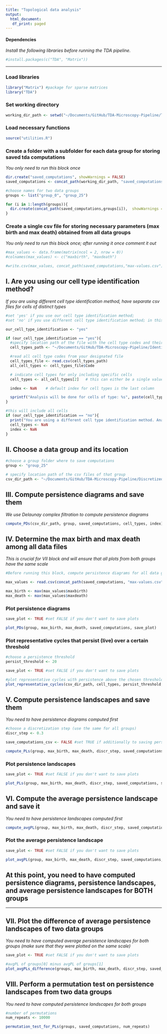 ```yaml
---
title: "Topological data analysis"
output:
  html_document:
   df_print: paged
---
```

#### Dependencies
*Install the following libraries before running the TDA pipeline.*

```r
#install.packages(c("TDA", "Matrix"))
```
---------------------------

### Load libraries

```r
library("Matrix") #package for sparse matrices
library("TDA")
```

### Set working directory

```r
working_dir_path <- setwd("~/Documents/GitHub/TDA-Microscopy-Pipeline/TDA/general-pipeline")
```

### Load necessary functions

```r
source("utilities.R")
```

### Create a folder with a subfolder for each data group for storing saved tda computations
*You only need to run this block once*

```r
dir.create("saved_computations", showWarnings = FALSE)
saved_computations <- concat_path(working_dir_path, "saved_computations")

#choose names for two data groups
groups <- list("group_0", "group_25")

for (i in 1:length(groups)){
  dir.create(concat_path(saved_computations,groups[i]),  showWarnings = FALSE)
}
```

### Create a single csv file for storing necessary parameters (max birth and max death) obtained from all data groups
*You only need to run this block once; after running it once comment it out*

```r
#max_values <- data.frame(matrix(ncol = 2, nrow = 0))
#colnames(max_values) <- c("maxbirth", "maxdeath")  

#write.csv(max_values, concat_path(saved_computations,"max-values.csv"), row.names=FALSE)
```

## I. Are you using our cell type identification method?
*If you are using different cell type identification method, have separate csv files for cells of distinct types*

```r
#set 'yes' if you use our cell type identification method;
#set 'no' if you use different cell type identification method; in this case, have separate csv files for cells of distinct types

our_cell_type_identification <- "yes"

if (our_cell_type_identification == "yes"){
  #specify location path of the file with the cell type codes and their colors
  cell_types_path <- "~/Documents/GitHub/TDA-Microscopy-Pipeline/Identification/cell_colors.csv"

  #read all cell type codes from your designated file
  cell_types_file <- read.csv(cell_types_path)
  all_cell_types <- cell_types_file$Code

  # indicate cell types for only including specific cells 
  cell_types <- all_cell_types[2]   # this can either be a single value or a vector

  index <- NaN    # default index for cell types is the last column

  sprintf("Analysis will be done for cells of type: %s", paste(cell_types, collapse=", "))
}

#this will include all cells
if (our_cell_type_identification == "no"){
  print("You are using a different cell type identification method. Analysis will be done for all cells.")
  cell_types <- NaN 
  index <- NaN
}

```

## II. Choose a data group and its location

```r
#choose a group folder where to save computations
group <- "group_25"

# specify location path of the csv files of that group
csv_dir_path <- "~/Documents/GitHub/TDA-Microscopy-Pipeline/Discretized-images/25"
```

## III. Compute persistence diagrams and save them
*We use Delaunay complex filtration to compute persistence diagrams*

```r
compute_PDs(csv_dir_path, group, saved_computations, cell_types, index)
```

## IV. Determine the max birth and max death among all data files
*This is crucial for VII block and will ensure that all plots from both groups have the same scale*

```r
#Before running this block, compute persistence diagrams for all data groups (i.e choose another data group and specify its location in II-block, and compute its persistence diagrams in III-block) 

max_values <- read.csv(concat_path(saved_computations, "max-values.csv"))

max_birth <- max(max_values$maxbirth)
max_death <- max(max_values$maxdeath)
```

### Plot persistence diagrams

```r
save_plot <- TRUE #set FALSE if you don't want to save plots

plot_PDs(group, max_birth, max_death, saved_computations, save_plot)
```

### Plot representative cycles that persist (live) over a certain threshold

```r
#choose a persistence threshold
persist_threshold <- 20 

save_plot <- TRUE #set FALSE if you don't want to save plots

#plot representative cycles with persistence above the chosen threshold
plot_representative_cycles(csv_dir_path, cell_types, persist_threshold, group, saved_computations, save_plot)
```

## V. Compute persistence landscapes and save them
*You need to have persistence diagrams computed first*

```r
#choose a discretization step (use the same for all groups)
discr_step <- 0.3

save_computations_csv <- FALSE #set TRUE if additionally to saving persistence landscapes in RData format you want to save each of them in a separate csv file. This option is provided if, for example, you plan to use persistence landscapes for further analysis in another programming language. Note that in a csv file row k corresponds to a persistence landscape function at depth k, where depth 1 corresponds to a outermost persistence landscape function, and column names correspond to x-values. 

compute_PLs(group, max_birth, max_death, discr_step, saved_computations, save_computations_csv)
```

### Plot persistence landscapes 

```r
save_plot <- TRUE #set FALSE if you don't want to save plots

plot_PLs(group, max_birth, max_death, discr_step, saved_computations, save_plot)
```

## VI. Compute the average persistence landscape and save it
*You need to have persistence landscapes computed first*

```r
compute_avgPL(group, max_birth, max_death, discr_step, saved_computations)
```

### Plot the average persistence landscape

```r
save_plot <- TRUE #set FALSE if you don't want to save plots

plot_avgPL(group, max_birth, max_death, discr_step, saved_computations, save_plot)
```

## At this point, you need to have computed persistence diagrams, persistence landscapes, and average persistence landscapes for BOTH groups

-----------------

## VII. Plot the difference of average persistence landscapes of two data groups
*You need to have computed average persistence landscapes for both groups (make sure that they were plotted on the same scale)*

```r
save_plot <- TRUE #set FALSE if you don't want to save plots

#avgPL of groups[0] minus avgPL of groups[1]
plot_avgPLs_difference(groups, max_birth, max_death, discr_step, saved_computations, save_plot) 
```

## VIII. Perform a permutation test on persistence landscapes from two data groups
*You need to have computed persistence landscapes for both groups*

```r
#number of permutations
num_repeats <- 10000

permutation_test_for_PLs(groups, saved_computations, num_repeats)
```

